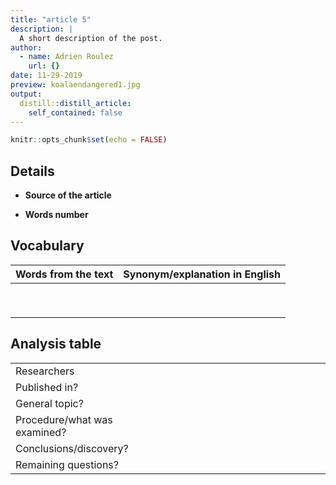 ```yaml
---
title: "article 5"
description: |
  A short description of the post.
author:
  - name: Adrien Roulez
    url: {}
date: 11-29-2019
preview: koalaendangered1.jpg
output:
  distill::distill_article:
    self_contained: false
---
```


```r
knitr::opts_chunk$set(echo = FALSE)
```

## Details

* **Source of the article**

* **Words number**

## Vocabulary

| Words from the text | Synonym/explanation in English |
| ------------------- | ------------------------------ |
| | |
| | |
| | |
| | |
| | |
| | |
| | |
| | |
| | |

## Analysis table

|                              |                                                                     |
| ---------------------------- | ------------------------------------------------------------------- |
| Researchers                  |  |
| Published in?                |  |
| General topic?               |  |
| Procedure/what was examined? |  |
| Conclusions/discovery?       |  |
| Remaining questions?         |  |

